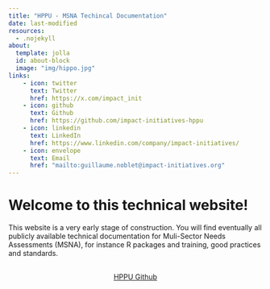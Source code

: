 ```yaml
---
title: "HPPU - MSNA Techincal Documentation"
date: last-modified
resources:
  - .nojekyll
about:
  template: jolla
  id: about-block
  image: "img/hippo.jpg"
links:
    - icon: twitter
      text: Twitter
      href: https://x.com/impact_init
    - icon: github
      text: Github
      href: https://github.com/impact-initiatives-hppu
    - icon: linkedin
      text: LinkedIn
      href: https://www.linkedin.com/company/impact-initiatives/
    - icon: envelope
      text: Email
      href: "mailto:guillaume.noblet@impact-initiatives.org"  
---
```

::: {#about-block}
:::

# Welcome to this technical website!

This website is a very early stage of construction. You will find eventually all publicly available technical documentation for Muli-Sector Needs Assessments (MSNA), for instance R packages and training, good practices and standards.


```{=html}
<div  style="margin: 30px; text-align: center;">
<a class="btn btn-primary" href="https://github.com/impact-initiatives-hppu" role="button" target="_blank" style="padding: 15px 30px;">HPPU Github</a>
</div>
```

